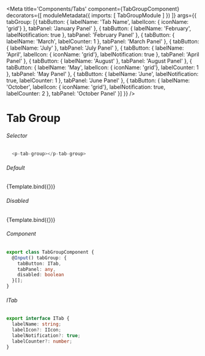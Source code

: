 
<Meta title='Components/Tabs'
  component={TabGroupComponent}
  decorators={[
    moduleMetadata({
      imports: [
        TabGroupModule
      ]
    })
  ]}
  args={{ 
    tabGroup: [{
      tabButton: { labelName: 'Tab Name', labelIcon: { iconName: 'grid'} },
      tabPanel: 'January Panel'
    },
    {
      tabButton: { labelName: 'February', labelNotification: true },
      tabPanel: 'February Panel'
    },
    {
      tabButton: { labelName: 'March', labelCounter: 1 },
      tabPanel: 'March Panel'
    },
    {
      tabButton: { labelName: 'July' },
      tabPanel: 'July Panel'
    },
    {
      tabButton: { labelName: 'April', labelIcon: { iconName: 'grid'}, labelNotification: true },
      tabPanel: 'April Panel'
    },
    {
      tabButton: { labelName: 'August' },
      tabPanel: 'August Panel'
    },
    {
      tabButton: { labelName: 'May', labelIcon: { iconName: 'grid'}, labelCounter: 1 },
      tabPanel: 'May Panel'
    },
     {
      tabButton: { labelName: 'June', labelNotification: true, labelCounter: 1 },
      tabPanel: 'June Panel'
    },
    {
      tabButton: { labelName: 'October', labelIcon: { iconName: 'grid'}, labelNotification: true, labelCounter: 2 },
      tabPanel: 'October Panel'
    }]
  }}
/>


# Tab Group

###### Selector
```ts
  <p-tab-group></p-tab-group>
```
###### Default
<Canvas>
  <Story name="Tabs"
    args={{
    }}>
    {Template.bind({})}
  </Story>
</Canvas>

###### Disabled
<Canvas>
  <Story name="Tabs Disabled"
    args={{
      tabGroup: [{
        tabButton: { labelName: 'Tab Name', labelIcon: { iconName: 'grid'} },
        tabPanel: 'January Panel'
      },
      {
        tabButton: { labelName: 'February', labelNotification: true },
        tabPanel: 'February Panel',
        disabled: true
      },
      {
        tabButton: { labelName: 'March', labelCounter: 1 },
        tabPanel: 'March Panel',
        disabled: true
      },
      {
        tabButton: { labelName: 'July' },
        tabPanel: 'July Panel',
        disabled: true
      },
      {
        tabButton: { labelName: 'April', labelIcon: { iconName: 'grid'}, labelNotification: true },
        tabPanel: 'April Panel',
        disabled: true
      },
      {
        tabButton: { labelName: 'August' },
        tabPanel: 'August Panel'
      },
      {
        tabButton: { labelName: 'May', labelIcon: { iconName: 'grid'}, labelCounter: 1 },
        tabPanel: 'May Panel',
        disabled: true
      },
      {
        tabButton: { labelName: 'June', labelNotification: true, labelCounter: 1 },
        tabPanel: 'June Panel',
        disabled: true
      },
      {
        tabButton: { labelName: 'October', labelIcon: { iconName: 'grid'}, labelNotification: true, labelCounter: 2 },
        tabPanel: 'October Panel',
        disabled: true
      }]
    }}>
    {Template.bind({})}
  </Story>
</Canvas>

###### Component
```ts
export class TabGroupComponent {
  @Input() tabGroup: {
    tabButton: ITab,
    tabPanel: any,
    disabled: boolean
  }[];
}
```

###### ITab
```ts
export interface ITab {
  labelName: string;
  labelIcon?: IIcon;
  labelNotification?: true;
  labelCounter?: number;
}
```